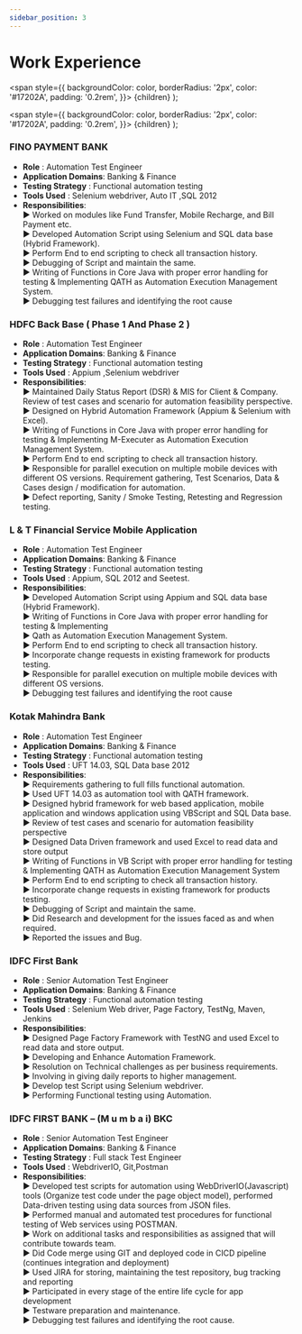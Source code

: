 ```yaml
---
sidebar_position: 3
---
```

 
# Work Experience
 

  <span
    style={{
      backgroundColor: color,
      borderRadius: '2px',
      color: '#17202A',
      padding: '0.2rem',
    }}>
    {children}
  </span>
);

  <span
    style={{
      backgroundColor: color,
      borderRadius: '2px',
      color: '#17202A',
      padding: '0.2rem',
    }}>
    {children}
  </span>
);

### <Highlight color="#ed6f66">FINO PAYMENT BANK</Highlight>
- **Role** : Automation Test Engineer
- **Application Domains**: Banking & Finance
- **Testing Strategy** : Functional automation testing
- **Tools Used** : Selenium webdriver, Auto IT ,SQL 2012
- **Responsibilities**: <br/>
► Worked on modules like Fund Transfer, Mobile Recharge, and Bill Payment etc. <br/>
► Developed Automation Script using Selenium and SQL data base (Hybrid Framework). <br/>
► Perform End to end scripting to check all transaction history. <br/>
► Debugging of Script and maintain the same. <br/>
► Writing of Functions in Core Java with proper error handling for testing & Implementing
QATH as Automation Execution Management System. <br/>
► Debugging test failures and identifying the root cause  <br/>

### <Highlight color="#ed6f66">HDFC Back Base ( Phase 1 And Phase 2 )</Highlight>
- **Role** : Automation Test Engineer
- **Application Domains**: Banking & Finance
- **Testing Strategy** : Functional automation testing
- **Tools Used** : Appium ,Selenium webdriver
- **Responsibilities**: <br/>
► Maintained Daily Status Report (DSR) & MIS for Client & Company. <br/>
Review of test cases and scenario for automation feasibility perspective.  <br/>
► Designed on Hybrid Automation Framework (Appium & Selenium with Excel).  <br/>
► Writing of Functions in Core Java with proper error handling for testing & Implementing
M-Executer as Automation Execution Management System.  <br/>
► Perform End to end scripting to check all transaction history.  <br/>
► Responsible for parallel execution on multiple mobile devices with different OS
versions. Requirement gathering, Test Scenarios, Data & Cases design / modification
for automation.  <br/>
► Defect reporting, Sanity / Smoke Testing, Retesting and Regression testing.  <br/>

### <Highlight color="#ed6f66">L & T Financial Service Mobile Application</Highlight>
- **Role** : Automation Test Engineer
- **Application Domains**: Banking & Finance
- **Testing Strategy** : Functional automation testing
- **Tools Used** : Appium, SQL 2012 and Seetest.
- **Responsibilities**: <br/>
► Developed Automation Script using Appium and SQL data base (Hybrid Framework). <br/>
► Writing of Functions in Core Java with proper error handling for testing & Implementing <br/>
► Qath as Automation Execution Management System. <br/>
► Perform End to end scripting to check all transaction history. <br/>
► Incorporate change requests in existing framework for products testing. <br/>
► Responsible for parallel execution on multiple mobile devices with different OS versions. <br/>
► Debugging test failures and identifying the root cause <br/>

### <Highlight color="#ed6f66">Kotak Mahindra Bank</Highlight>
- **Role** : Automation Test Engineer
- **Application Domains**: Banking & Finance
- **Testing Strategy** : Functional automation testing
- **Tools Used** : UFT 14.03, SQL Data base 2012
- **Responsibilities**: <br/>
► Requirements gathering to full fills functional automation. <br/>
► Used UFT 14.03 as automation tool with QATH framework. <br/>
► Designed hybrid framework for web based application, mobile application and windows
application using VBScript and SQL Data base.<br/>
► Review of test cases and scenario for automation feasibility perspective<br/>
► Designed Data Driven framework and used Excel to read data and store output<br/>
► Writing of Functions in VB Script with proper error handling for testing & Implementing
QATH as Automation Execution Management System <br/>
► Perform End to end scripting to check all transaction history. <br/>
► Incorporate change requests in existing framework for products testing. <br/>
► Debugging of Script and maintain the same. <br/>
► Did Research and development for the issues faced as and when required. <br/>
► Reported the issues and Bug. <br/>

### <Highlight color="#ed6f66">IDFC First Bank</Highlight>
- **Role** : Senior Automation Test Engineer
- **Application Domains**: Banking & Finance
- **Testing Strategy** : Functional automation testing
- **Tools Used** : Selenium Web driver, Page Factory, TestNg, Maven, Jenkins
- **Responsibilities**: <br/>
► Designed Page Factory Framework with TestNG and used Excel to read data and store
output. <br/>
► Developing and Enhance Automation Framework. <br/>
► Resolution on Technical challenges as per business requirements. <br/>
► Involving in giving daily reports to higher management. <br/>
► Develop test Script using Selenium webdriver. <br/>
► Performing Functional testing using Automation. <br/>

### <Highlight color="#ed6f66">IDFC FIRST BANK – (M u m b a i) BKC</Highlight>
- **Role** : Senior Automation Test Engineer
- **Application Domains**: Banking & Finance
- **Testing Strategy** : Full stack Test Engineer
- **Tools Used** : WebdriverIO, Git,Postman
- **Responsibilities**: <br/>
► Developed test scripts for automation using WebDriverIO(Javascript) tools (Organize
test code under the page object model), performed Data-driven testing using data sources
from JSON files. <br/>
► Performed manual and automated test procedures for functional testing of Web services using
POSTMAN.<br/>
► Work on additional tasks and responsibilities as assigned that will contribute towards team. <br/>
► Did Code merge using GIT and deployed code in CICD pipeline (continues integration and
deployment) <br/>
► Used JIRA for storing, maintaining the test repository, bug tracking and reporting <br/>
► Participated in every stage of the entire life cycle for app development <br/>
► Testware preparation and maintenance. <br/>
► Debugging test failures and identifying the root cause. <br/>